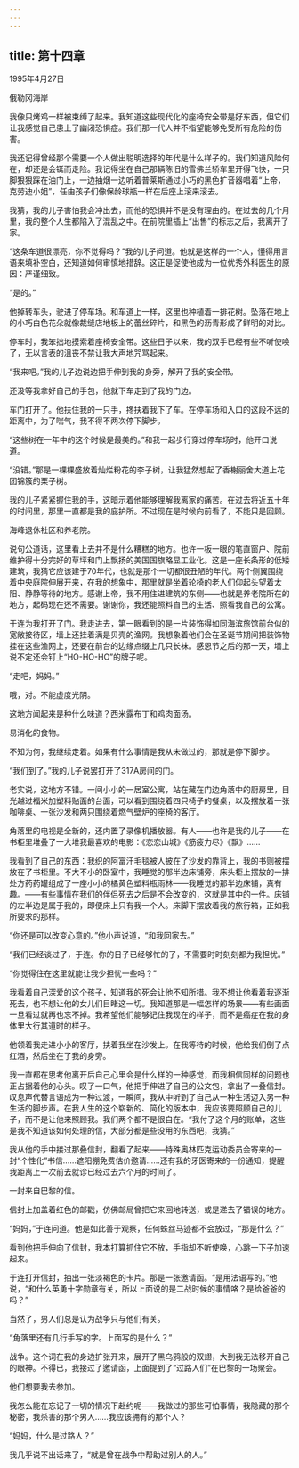 ```yaml
---
---
---
```

title: 第十四章
---




1995年4月27日

俄勒冈海岸

我像只烤鸡一样被束缚了起来。我知道这些现代化的座椅安全带是好东西，但它们让我感觉自己患上了幽闭恐惧症。我们那一代人并不指望能够免受所有危险的伤害。

我还记得曾经那个需要一个人做出聪明选择的年代是什么样子的。我们知道风险何在，却还是会铤而走险。我记得坐在自己那辆陈旧的雪佛兰轿车里开得飞快，一只脚狠狠踩在油门上，一边抽烟一边听着普莱斯通过小巧的黑色扩音器唱着“上帝，克劳迪小姐”，任由孩子们像保龄球瓶一样在后座上滚来滚去。

我猜，我的儿子害怕我会冲出去，而他的恐惧并不是没有理由的。在过去的几个月里，我的整个人生都陷入了混乱之中。在前院里插上“出售”的标志之后，我离开了家。

“这条车道很漂亮，你不觉得吗？”我的儿子问道。他就是这样的一个人，懂得用言语来填补空白，还知道如何审慎地措辞。这正是促使他成为一位优秀外科医生的原因：严谨细致。

“是的。”

他掉转车头，驶进了停车场。和车道上一样，这里也种植着一排花树。坠落在地上的小巧白色花朵就像裁缝店地板上的蕾丝碎片，和黑色的沥青形成了鲜明的对比。

停车时，我笨拙地摸索着座椅安全带。这些日子以来，我的双手已经有些不听使唤了，无以言表的沮丧不禁让我大声地咒骂起来。

“我来吧。”我的儿子边说边把手伸到我的身旁，解开了我的安全带。

还没等我拿好自己的手包，他就下车走到了我的门边。

车门打开了。他扶住我的一只手，搀扶着我下了车。在停车场和入口的这段不远的距离中，为了喘气，我不得不两次停下脚步。

“这些树在一年中的这个时候是最美的。”和我一起步行穿过停车场时，他开口说道。

“没错。”那是一棵棵盛放着灿烂粉花的李子树，让我猛然想起了香榭丽舍大道上花团锦簇的栗子树。

我的儿子紧紧握住我的手，这暗示着他能够理解我离家的痛苦。在过去将近五十年的时间里，那里一直都是我的庇护所。不过现在是时候向前看了，不能只是回顾。

海峰退休社区和养老院。

说句公道话，这里看上去并不是什么糟糕的地方。也许一板一眼的笔直窗户、院前维护得十分完好的草坪和门上飘扬的美国国旗略显工业化。这是一座长条形的低矮建筑，我猜它应该建于70年代，也就是那个一切都很丑陋的年代。两个侧翼围绕着中央庭院伸展开来，在我的想象中，那里就是坐着轮椅的老人们仰起头望着太阳、静静等待的地方。感谢上帝，我不用住进建筑的东侧——也就是养老院所在的地方，起码现在还不需要。谢谢你，我还能照料自己的生活、照看我自己的公寓。

于连为我打开了门。我走进去，第一眼看到的是一片装饰得如同海滨旅馆前台似的宽敞接待区，墙上还挂着满是贝壳的渔网。我想象着他们会在圣诞节期间把装饰物挂在这些渔网上，还要在前台的边缘点缀上几只长袜。感恩节之后的那一天，墙上说不定还会钉上“HO-HO-HO”的牌子呢。

“走吧，妈妈。”

哦，对。不能虚度光阴。

这地方闻起来是种什么味道？西米露布丁和鸡肉面汤。

易消化的食物。

不知为何，我继续走着。如果有什么事情是我从未做过的，那就是停下脚步。

“我们到了。”我的儿子说罢打开了317A房间的门。

老实说，这地方不错。一间小小的一居室公寓，站在藏在门边角落中的厨房里，目光越过福米加塑料贴面的台面，可以看到围绕着四只椅子的餐桌，以及摆放着一张咖啡桌、一张沙发和两只围绕着燃气壁炉的座椅的客厅。

角落里的电视是全新的，还内置了录像机播放器。有人——也许是我的儿子——在书柜里堆叠了一大堆我最喜欢的电影：《恋恋山城》《筋疲力尽》《飘》……

我看到了自己的东西：我织的阿富汗毛毯被人披在了沙发的靠背上，我的书则被摆放在了书柜里。不大不小的卧室中，我睡觉的那半边床铺旁，床头柜上摆放的一排处方药药罐组成了一座小小的橘黄色塑料瓶雨林——我睡觉的那半边床铺，真有趣。——有些事情在我们的伴侣死去之后是不会改变的，这就是其中的一件。床铺的左半边是属于我的，即便床上只有我一个人。床脚下摆放着我的旅行箱，正如我所要求的那样。

“你还是可以改变心意的。”他小声说道，“和我回家去。”

“我们已经谈过了，于连。你的日子已经够忙的了，不需要时时刻刻都为我担忧。”

“你觉得住在这里就能让我少担忧一些吗？”

我看着自己深爱的这个孩子，知道我的死会让他不知所措。我不想让他看着我逐渐死去，也不想让他的女儿们目睹这一切。我知道那是一幅怎样的场景——有些画面一旦看过就再也忘不掉。我希望他们能够记住我现在的样子，而不是癌症在我的身体里大行其道时的样子。

他领着我走进小小的客厅，扶着我坐在沙发上。在我等待的时候，他给我们倒了点红酒，然后坐在了我的身旁。

我一直都在思考他离开后自己心里会是什么样的一种感觉，而我相信同样的问题也正占据着他的心头。叹了一口气，他把手伸进了自己的公文包，拿出了一叠信封。叹息声代替言语成为一种过渡，一瞬间，我从中听到了自己从一种生活迈入另一种生活的脚步声。在我人生的这个崭新的、简化的版本中，我应该要照顾自己的儿子，而不是让他来照顾我。我们两个都不是很自在。“我付了这个月的账单，这些是我不知道该如何处理的信，大部分都是些没用的东西吧，我猜。”

我从他的手中接过那叠信封，翻看了起来——特殊奥林匹克运动委员会寄来的一封“个性化”书信……遮阳棚免费估价邀请……还有我的牙医寄来的一份通知，提醒我距离上一次前去就诊已经过去六个月的时间了。

一封来自巴黎的信。

信封上加盖着红色的邮戳，仿佛邮局曾把它来回地转送，或是递去了错误的地方。

“妈妈，”于连问道。他是如此善于观察，任何蛛丝马迹都不会放过，“那是什么？”

看到他把手伸向了信封，我本打算抓住它不放，手指却不听使唤，心跳一下子加速起来。

于连打开信封，抽出一张淡褐色的卡片。那是一张邀请函。“是用法语写的。”他说，“和什么英勇十字勋章有关，所以上面说的是二战时候的事情咯？是给爸爸的吗？”

当然了，男人们总是认为战争只与他们有关。

“角落里还有几行手写的字。上面写的是什么？”

战争。这个词在我的身边扩张开来，展开了黑乌鸦般的双翅，大到我无法移开自己的眼神。不得已，我接过了邀请函，上面提到了“过路人们”在巴黎的一场聚会。

他们想要我去参加。

我怎么能在忘记了一切的情况下赴约呢——我做过的那些可怕事情，我隐藏的那个秘密，我杀害的那个男人……我应该拥有的那个人？

“妈妈，什么是过路人？”

我几乎说不出话来了，“就是曾在战争中帮助过别人的人。”